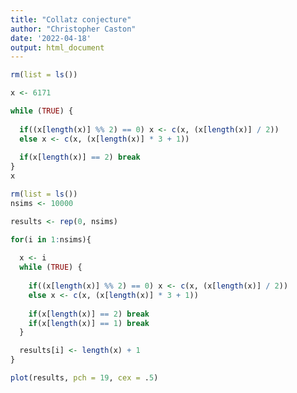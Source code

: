 ```yaml
---
title: "Collatz conjecture"
author: "Christopher Caston"
date: '2022-04-18'
output: html_document
---
```



```r
rm(list = ls())

x <- 6171

while (TRUE) {
  
  if((x[length(x)] %% 2) == 0) x <- c(x, (x[length(x)] / 2))
  else x <- c(x, (x[length(x)] * 3 + 1))
  
  if(x[length(x)] == 2) break
}
x
```


```r
rm(list = ls())
nsims <- 10000

results <- rep(0, nsims)

for(i in 1:nsims){
  
  x <- i
  while (TRUE) {
  
    if((x[length(x)] %% 2) == 0) x <- c(x, (x[length(x)] / 2))
    else x <- c(x, (x[length(x)] * 3 + 1))
  
    if(x[length(x)] == 2) break
    if(x[length(x)] == 1) break
  }

  results[i] <- length(x) + 1
}

plot(results, pch = 19, cex = .5)
```




















